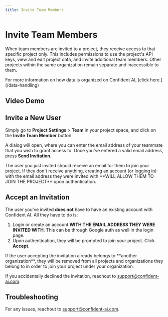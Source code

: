 ```yaml
---
title: Invite Team Members
---
```



# Invite Team Members

When team members are invited to a project, they receive access to that specific project only. This includes permissions to use the project's API keys, view and edit project data, and invite additional team members. Other projects within the same organization remain separate and inaccessible to them.

<Callout>
  For more information on how data is organized on Confident AI, [click
  here.](/data-handling)
</Callout>

## Video Demo

<VideoDisplayer
  src="https://confident-docs.s3.us-east-1.amazonaws.com/project-configuration:invite-teammate.mp4"
  width="100%"
  title="How to Invite Someone New"
/>

## Invite a New User

Simply go to **Project Settings** > **Team** in your project space, and click on the **Invite Team Member** button.

A dialog will open, where you can enter the email address of your teammate that you wish to grant access to. Once you've entered a valid email address, press **Send Invitation**.

<Callout type="info">
  The user you just invited should receive an email for them to join your
  project. If they don't receive anything, creating an account (or logging in)
  with the email address they were invited with **WILL ALLOW THEM TO JOIN THE
  PROJECT** upon authentication.
</Callout>

## Accept an Invitation

The user you've invited **does not** have to have an existing account with Confident AI. All they have to do is:

1. Login or create an account **WITH THE EMAIL ADDRESS THEY WERE INVITED WITH**. This can be through Google auth as well in the login page.
2. Upon authentication, they will be prompted to join your project. Click **Accept**.

<Callout type="warning">
  If the user accepting the invitation already belongs to **another
  organization**, they will be removed from all projects and organizations they
  belong to in order to join your project under your organization.
</Callout>

If you accidentally declined the invitation, reachout to support@confident-ai.com.

## Troubleshooting

For any issues, reachout to support@confident-ai.com.
